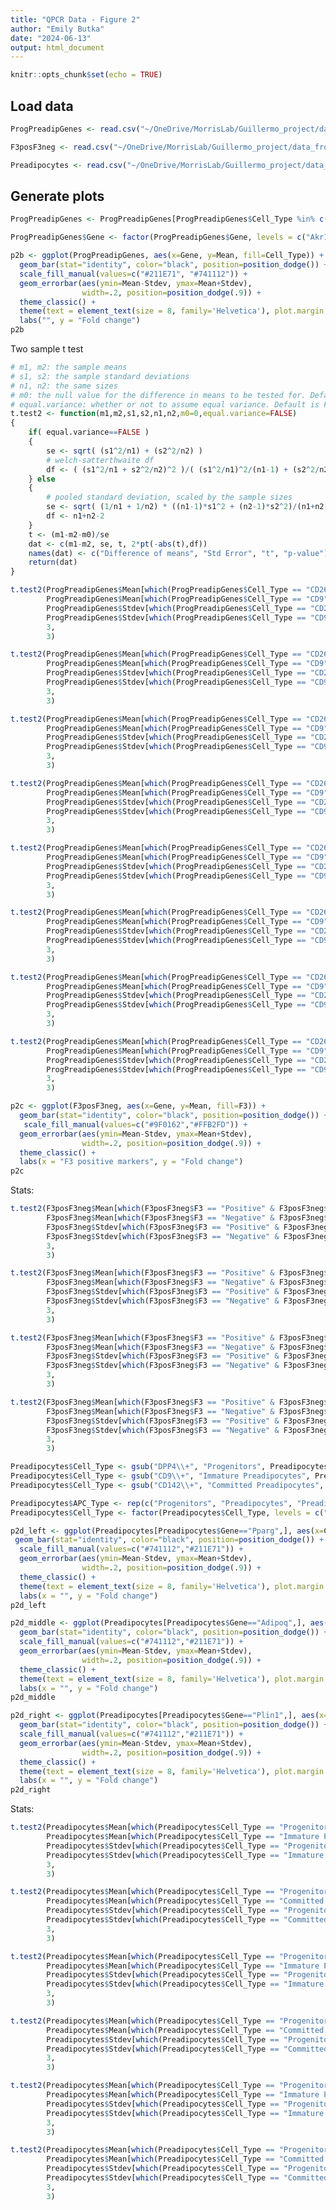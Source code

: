 ```yaml
---
title: "QPCR Data - Figure 2"
author: "Emily Butka"
date: "2024-06-13"
output: html_document
---
```


```r
knitr::opts_chunk$set(echo = TRUE)
```

## Load data

```r
ProgPreadipGenes <- read.csv("~/OneDrive/MorrisLab/Guillermo_project/data_from_carolynn/Figure 2-selected/APC validation plate 1_data.csv")
```

```r
F3posF3neg <- read.csv("~/OneDrive/MorrisLab/Guillermo_project/data_from_carolynn/Figure 2-selected/F3pos_F3neg_3_10_23_CEG_data_processed.csv")
```

```r
Preadipocytes <- read.csv("~/OneDrive/MorrisLab/Guillermo_project/data_from_carolynn/Figure 2-selected/CD26_ABC_CD9_ABC_F3_AB_6_15_21_data.csv")
```

## Generate plots

```r
ProgPreadipGenes <- ProgPreadipGenes[ProgPreadipGenes$Cell_Type %in% c("CD26", "CD9"), ]
```

```r
ProgPreadipGenes$Gene <- factor(ProgPreadipGenes$Gene, levels = c("Akr1c18", "Smpd3", "Gap43", "Dpp4", "Mfap4", "Igfbp7", "Igf1", "Cd9"))
```

```r
p2b <- ggplot(ProgPreadipGenes, aes(x=Gene, y=Mean, fill=Cell_Type)) +
  geom_bar(stat="identity", color="black", position=position_dodge()) +
  scale_fill_manual(values=c("#211E71", "#741112")) +
  geom_errorbar(aes(ymin=Mean-Stdev, ymax=Mean+Stdev),
                width=.2, position=position_dodge(.9)) +
  theme_classic() +
  theme(text = element_text(size = 8, family='Helvetica'), plot.margin = margin(0, 0, 0, 0)) +
  labs("", y = "Fold change")
p2b
```

Two sample t test

```r
# m1, m2: the sample means
# s1, s2: the sample standard deviations
# n1, n2: the same sizes
# m0: the null value for the difference in means to be tested for. Default is 0. 
# equal.variance: whether or not to assume equal variance. Default is FALSE. 
t.test2 <- function(m1,m2,s1,s2,n1,n2,m0=0,equal.variance=FALSE)
{
    if( equal.variance==FALSE ) 
    {
        se <- sqrt( (s1^2/n1) + (s2^2/n2) )
        # welch-satterthwaite df
        df <- ( (s1^2/n1 + s2^2/n2)^2 )/( (s1^2/n1)^2/(n1-1) + (s2^2/n2)^2/(n2-1) )
    } else
    {
        # pooled standard deviation, scaled by the sample sizes
        se <- sqrt( (1/n1 + 1/n2) * ((n1-1)*s1^2 + (n2-1)*s2^2)/(n1+n2-2) ) 
        df <- n1+n2-2
    }      
    t <- (m1-m2-m0)/se 
    dat <- c(m1-m2, se, t, 2*pt(-abs(t),df))    
    names(dat) <- c("Difference of means", "Std Error", "t", "p-value")
    return(dat) 
}

```

```r
t.test2(ProgPreadipGenes$Mean[which(ProgPreadipGenes$Cell_Type == "CD26" & ProgPreadipGenes$Gene == "Akr1c18")], 
        ProgPreadipGenes$Mean[which(ProgPreadipGenes$Cell_Type == "CD9" & ProgPreadipGenes$Gene == "Akr1c18")],
        ProgPreadipGenes$Stdev[which(ProgPreadipGenes$Cell_Type == "CD26" & ProgPreadipGenes$Gene == "Akr1c18")], 
        ProgPreadipGenes$Stdev[which(ProgPreadipGenes$Cell_Type == "CD9" & ProgPreadipGenes$Gene == "Akr1c18")],
        3,
        3)
```

```r
t.test2(ProgPreadipGenes$Mean[which(ProgPreadipGenes$Cell_Type == "CD26" & ProgPreadipGenes$Gene == "Smpd3")], 
        ProgPreadipGenes$Mean[which(ProgPreadipGenes$Cell_Type == "CD9" & ProgPreadipGenes$Gene == "Smpd3")],
        ProgPreadipGenes$Stdev[which(ProgPreadipGenes$Cell_Type == "CD26" & ProgPreadipGenes$Gene == "Smpd3")], 
        ProgPreadipGenes$Stdev[which(ProgPreadipGenes$Cell_Type == "CD9" & ProgPreadipGenes$Gene == "Smpd3")],
        3,
        3)
```

```r
t.test2(ProgPreadipGenes$Mean[which(ProgPreadipGenes$Cell_Type == "CD26" & ProgPreadipGenes$Gene == "Gap43")], 
        ProgPreadipGenes$Mean[which(ProgPreadipGenes$Cell_Type == "CD9" & ProgPreadipGenes$Gene == "Gap43")],
        ProgPreadipGenes$Stdev[which(ProgPreadipGenes$Cell_Type == "CD26" & ProgPreadipGenes$Gene == "Gap43")], 
        ProgPreadipGenes$Stdev[which(ProgPreadipGenes$Cell_Type == "CD9" & ProgPreadipGenes$Gene == "Gap43")],
        3,
        3)
```

```r
t.test2(ProgPreadipGenes$Mean[which(ProgPreadipGenes$Cell_Type == "CD26" & ProgPreadipGenes$Gene == "Dpp4")], 
        ProgPreadipGenes$Mean[which(ProgPreadipGenes$Cell_Type == "CD9" & ProgPreadipGenes$Gene == "Dpp4")],
        ProgPreadipGenes$Stdev[which(ProgPreadipGenes$Cell_Type == "CD26" & ProgPreadipGenes$Gene == "Dpp4")], 
        ProgPreadipGenes$Stdev[which(ProgPreadipGenes$Cell_Type == "CD9" & ProgPreadipGenes$Gene == "Dpp4")],
        3,
        3)
```

```r
t.test2(ProgPreadipGenes$Mean[which(ProgPreadipGenes$Cell_Type == "CD26" & ProgPreadipGenes$Gene == "Mfap4")], 
        ProgPreadipGenes$Mean[which(ProgPreadipGenes$Cell_Type == "CD9" & ProgPreadipGenes$Gene == "Mfap4")],
        ProgPreadipGenes$Stdev[which(ProgPreadipGenes$Cell_Type == "CD26" & ProgPreadipGenes$Gene == "Mfap4")], 
        ProgPreadipGenes$Stdev[which(ProgPreadipGenes$Cell_Type == "CD9" & ProgPreadipGenes$Gene == "Mfap4")],
        3,
        3)
```

```r
t.test2(ProgPreadipGenes$Mean[which(ProgPreadipGenes$Cell_Type == "CD26" & ProgPreadipGenes$Gene == "Igfbp7")], 
        ProgPreadipGenes$Mean[which(ProgPreadipGenes$Cell_Type == "CD9" & ProgPreadipGenes$Gene == "Igfbp7")],
        ProgPreadipGenes$Stdev[which(ProgPreadipGenes$Cell_Type == "CD26" & ProgPreadipGenes$Gene == "Igfbp7")], 
        ProgPreadipGenes$Stdev[which(ProgPreadipGenes$Cell_Type == "CD9" & ProgPreadipGenes$Gene == "Igfbp7")],
        3,
        3)
```

```r
t.test2(ProgPreadipGenes$Mean[which(ProgPreadipGenes$Cell_Type == "CD26" & ProgPreadipGenes$Gene == "Igf1")], 
        ProgPreadipGenes$Mean[which(ProgPreadipGenes$Cell_Type == "CD9" & ProgPreadipGenes$Gene == "Igf1")],
        ProgPreadipGenes$Stdev[which(ProgPreadipGenes$Cell_Type == "CD26" & ProgPreadipGenes$Gene == "Igf1")], 
        ProgPreadipGenes$Stdev[which(ProgPreadipGenes$Cell_Type == "CD9" & ProgPreadipGenes$Gene == "Igf1")],
        3,
        3)
```

```r
t.test2(ProgPreadipGenes$Mean[which(ProgPreadipGenes$Cell_Type == "CD26" & ProgPreadipGenes$Gene == "Cd9")], 
        ProgPreadipGenes$Mean[which(ProgPreadipGenes$Cell_Type == "CD9" & ProgPreadipGenes$Gene == "Cd9")],
        ProgPreadipGenes$Stdev[which(ProgPreadipGenes$Cell_Type == "CD26" & ProgPreadipGenes$Gene == "Cd9")], 
        ProgPreadipGenes$Stdev[which(ProgPreadipGenes$Cell_Type == "CD9" & ProgPreadipGenes$Gene == "Cd9")],
        3,
        3)
```


```r
p2c <- ggplot(F3posF3neg, aes(x=Gene, y=Mean, fill=F3)) +
  geom_bar(stat="identity", color="black", position=position_dodge()) +
   scale_fill_manual(values=c("#9F0162","#FFB2FD")) +
  geom_errorbar(aes(ymin=Mean-Stdev, ymax=Mean+Stdev),
                width=.2, position=position_dodge(.9)) +
  theme_classic() +
  labs(x = "F3 positive markers", y = "Fold change")
p2c
```

Stats:

```r
t.test2(F3posF3neg$Mean[which(F3posF3neg$F3 == "Positive" & F3posF3neg$Gene == "Eln")], 
        F3posF3neg$Mean[which(F3posF3neg$F3 == "Negative" & F3posF3neg$Gene == "Eln")],
        F3posF3neg$Stdev[which(F3posF3neg$F3 == "Positive" & F3posF3neg$Gene == "Eln")], 
        F3posF3neg$Stdev[which(F3posF3neg$F3 == "Negative" & F3posF3neg$Gene == "Eln")],
        3,
        3)
```

```r
t.test2(F3posF3neg$Mean[which(F3posF3neg$F3 == "Positive" & F3posF3neg$Gene == "Igf1")], 
        F3posF3neg$Mean[which(F3posF3neg$F3 == "Negative" & F3posF3neg$Gene == "Igf1")],
        F3posF3neg$Stdev[which(F3posF3neg$F3 == "Positive" & F3posF3neg$Gene == "Igf1")], 
        F3posF3neg$Stdev[which(F3posF3neg$F3 == "Negative" & F3posF3neg$Gene == "Igf1")],
        3,
        3)
```

```r
t.test2(F3posF3neg$Mean[which(F3posF3neg$F3 == "Positive" & F3posF3neg$Gene == "Lox")], 
        F3posF3neg$Mean[which(F3posF3neg$F3 == "Negative" & F3posF3neg$Gene == "Lox")],
        F3posF3neg$Stdev[which(F3posF3neg$F3 == "Positive" & F3posF3neg$Gene == "Lox")], 
        F3posF3neg$Stdev[which(F3posF3neg$F3 == "Negative" & F3posF3neg$Gene == "Lox")],
        3,
        3)
```

```r
t.test2(F3posF3neg$Mean[which(F3posF3neg$F3 == "Positive" & F3posF3neg$Gene == "Smoc2")], 
        F3posF3neg$Mean[which(F3posF3neg$F3 == "Negative" & F3posF3neg$Gene == "Smoc2")],
        F3posF3neg$Stdev[which(F3posF3neg$F3 == "Positive" & F3posF3neg$Gene == "Smoc2")], 
        F3posF3neg$Stdev[which(F3posF3neg$F3 == "Negative" & F3posF3neg$Gene == "Smoc2")],
        3,
        3)
```


```r
Preadipocytes$Cell_Type <- gsub("DPP4\\+", "Progenitors", Preadipocytes$Cell_Type)
Preadipocytes$Cell_Type <- gsub("CD9\\+", "Immature Preadipocytes", Preadipocytes$Cell_Type)
Preadipocytes$Cell_Type <- gsub("CD142\\+", "Committed Preadipocytes", Preadipocytes$Cell_Type)
```

```r
Preadipocytes$APC_Type <- rep(c("Progenitors", "Preadipocytes", "Preadipocytes"), 3)
Preadipocytes$Cell_Type <- factor(Preadipocytes$Cell_Type, levels = c("Progenitors", "Immature Preadipocytes", "Committed Preadipocytes"))
```

```r
p2d_left <- ggplot(Preadipocytes[Preadipocytes$Gene=="Pparg",], aes(x=Cell_Type, y=Mean, fill=APC_Type)) +
 geom_bar(stat="identity", color="black", position=position_dodge()) +
  scale_fill_manual(values=c("#741112","#211E71")) +
  geom_errorbar(aes(ymin=Mean-Stdev, ymax=Mean+Stdev),
                width=.2, position=position_dodge(.9)) +
  theme_classic() +
  theme(text = element_text(size = 8, family='Helvetica'), plot.margin = margin(0, 0, 0, 0)) +
  labs(x = "", y = "Fold change")
p2d_left
```

```r
p2d_middle <- ggplot(Preadipocytes[Preadipocytes$Gene=="Adipoq",], aes(x=Cell_Type, y=Mean, fill=APC_Type)) +
  geom_bar(stat="identity", color="black", position=position_dodge()) +
  scale_fill_manual(values=c("#741112","#211E71")) +
  geom_errorbar(aes(ymin=Mean-Stdev, ymax=Mean+Stdev),
                width=.2, position=position_dodge(.9)) +
  theme_classic() +
  theme(text = element_text(size = 8, family='Helvetica'), plot.margin = margin(0, 0, 0, 0)) +
  labs(x = "", y = "Fold change")
p2d_middle
```

```r
p2d_right <- ggplot(Preadipocytes[Preadipocytes$Gene=="Plin1",], aes(x=Cell_Type, y=Mean, fill=APC_Type)) +
  geom_bar(stat="identity", color="black", position=position_dodge()) +
  scale_fill_manual(values=c("#741112","#211E71")) +
  geom_errorbar(aes(ymin=Mean-Stdev, ymax=Mean+Stdev),
                width=.2, position=position_dodge(.9)) +
  theme_classic() +
  theme(text = element_text(size = 8, family='Helvetica'), plot.margin = margin(0, 0, 0, 0)) +
  labs(x = "", y = "Fold change")
p2d_right
```

Stats:

```r
t.test2(Preadipocytes$Mean[which(Preadipocytes$Cell_Type == "Progenitors" & Preadipocytes$Gene == "Plin1")],
        Preadipocytes$Mean[which(Preadipocytes$Cell_Type == "Immature Preadipocytes" & Preadipocytes$Gene == "Plin1")],
        Preadipocytes$Stdev[which(Preadipocytes$Cell_Type == "Progenitors" & Preadipocytes$Gene == "Plin1")],
        Preadipocytes$Stdev[which(Preadipocytes$Cell_Type == "Immature Preadipocytes" & Preadipocytes$Gene == "Plin1")],
        3,
        3)
```

```r
t.test2(Preadipocytes$Mean[which(Preadipocytes$Cell_Type == "Progenitors" & Preadipocytes$Gene == "Plin1")],
        Preadipocytes$Mean[which(Preadipocytes$Cell_Type == "Committed Preadipocytes" & Preadipocytes$Gene == "Plin1")],
        Preadipocytes$Stdev[which(Preadipocytes$Cell_Type == "Progenitors" & Preadipocytes$Gene == "Plin1")],
        Preadipocytes$Stdev[which(Preadipocytes$Cell_Type == "Committed Preadipocytes" & Preadipocytes$Gene == "Plin1")],
        3,
        3)
```

```r
t.test2(Preadipocytes$Mean[which(Preadipocytes$Cell_Type == "Progenitors" & Preadipocytes$Gene == "Adipoq")],
        Preadipocytes$Mean[which(Preadipocytes$Cell_Type == "Immature Preadipocytes" & Preadipocytes$Gene == "Adipoq")],
        Preadipocytes$Stdev[which(Preadipocytes$Cell_Type == "Progenitors" & Preadipocytes$Gene == "Adipoq")],
        Preadipocytes$Stdev[which(Preadipocytes$Cell_Type == "Immature Preadipocytes" & Preadipocytes$Gene == "Adipoq")],
        3,
        3)
```

```r
t.test2(Preadipocytes$Mean[which(Preadipocytes$Cell_Type == "Progenitors" & Preadipocytes$Gene == "Adipoq")],
        Preadipocytes$Mean[which(Preadipocytes$Cell_Type == "Committed Preadipocytes" & Preadipocytes$Gene == "Adipoq")],
        Preadipocytes$Stdev[which(Preadipocytes$Cell_Type == "Progenitors" & Preadipocytes$Gene == "Adipoq")],
        Preadipocytes$Stdev[which(Preadipocytes$Cell_Type == "Committed Preadipocytes" & Preadipocytes$Gene == "Adipoq")],
        3,
        3)
```

```r
t.test2(Preadipocytes$Mean[which(Preadipocytes$Cell_Type == "Progenitors" & Preadipocytes$Gene == "Pparg")],
        Preadipocytes$Mean[which(Preadipocytes$Cell_Type == "Immature Preadipocytes" & Preadipocytes$Gene == "Pparg")],
        Preadipocytes$Stdev[which(Preadipocytes$Cell_Type == "Progenitors" & Preadipocytes$Gene == "Pparg")],
        Preadipocytes$Stdev[which(Preadipocytes$Cell_Type == "Immature Preadipocytes" & Preadipocytes$Gene == "Pparg")],
        3,
        3)
```

```r
t.test2(Preadipocytes$Mean[which(Preadipocytes$Cell_Type == "Progenitors" & Preadipocytes$Gene == "Pparg")],
        Preadipocytes$Mean[which(Preadipocytes$Cell_Type == "Committed Preadipocytes" & Preadipocytes$Gene == "Pparg")],
        Preadipocytes$Stdev[which(Preadipocytes$Cell_Type == "Progenitors" & Preadipocytes$Gene == "Pparg")],
        Preadipocytes$Stdev[which(Preadipocytes$Cell_Type == "Committed Preadipocytes" & Preadipocytes$Gene == "Pparg")],
        3,
        3)
```








